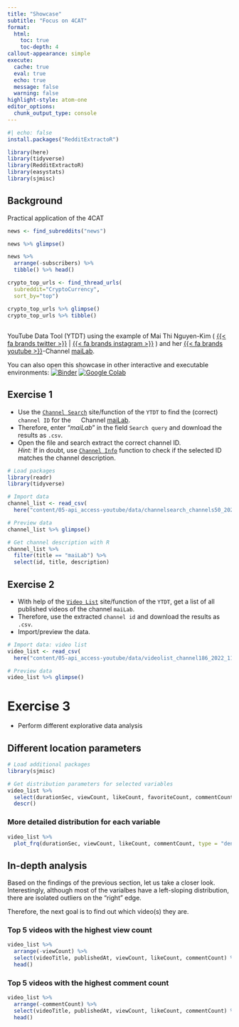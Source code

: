 ```yaml
---
title: "Showcase"
subtitle: "Focus on 4CAT"
format: 
  html:
    toc: true
    toc-depth: 4
callout-appearance: simple
execute: 
  cache: true
  eval: true
  echo: true
  message: false
  warning: false
highlight-style: atom-one
editor_options: 
  chunk_output_type: console
---
```


```r
#| echo: false
install.packages("RedditExtractoR")

library(here)
library(tidyverse)
library(RedditExtractoR)
library(easystats)
library(sjmisc)
```

## Background

Practical application of the 4CAT

```r
news <- find_subreddits("news")

news %>% glimpse()

news %>% 
  arrange(-subscribers) %>% 
  tibble() %>% head()
```

```r
crypto_top_urls <- find_thread_urls(
  subreddit="CryptoCurrency",
  sort_by="top")

crypto_top_urls %>% glimpse()
crypto_top_urls %>% tibble()
```

## 

YouTube Data Tool (YTDT) using the example of Mai Thi Nguyen-Kim ( [{{< fa brands twitter >}}](https://twitter.com/maithi_nk) \| [{{< fa brands instagram >}}](https://www.instagram.com/maithink/) ) and her [{{< fa brands youtube >}}](https://www.youtube.com/c/maiLab)-Channel [maiLab](https://www.youtube.com/c/maiLab).

You can also open this showcase in other interactive and executable environments: [![Binder](https://mybinder.org/badge_logo.svg)](https://mybinder.org/v2/gh/chrdrn/dbd_binder/HEAD) [![Google Colab](https://colab.research.google.com/assets/colab-badge.svg)](https://colab.research.google.com/github/chrdrn/dbd_binder/blob/main/session_05-showcase_youtube.ipynb)

## Exercise 1

-   Use the [`Channel Search`](https://tools.digitalmethods.net/netvizz/youtube/mod_channels_search.php) site/function of the `YTDT` to find the (correct) `channel ID` for the <img src="https://raw.githubusercontent.com/FortAwesome/Font-Awesome/6.x/svgs/brands/youtube.svg" width="15" height="15"/> Channel [maiLab](https://www.youtube.com/c/maiLab).
-   Therefore, enter "*maiLab*" in the field `Search query` and download the results as `.csv`.
-   Open the file and search extract the correct channel ID.\
    *Hint:* If in doubt, use [`Channel Info`](https://tools.digitalmethods.net/netvizz/youtube/mod_channel_info.php) function to check if the selected ID matches the channel description.

```r
# Load packages
library(readr)
library(tidyverse)

# Import data
channel_list <- read_csv(
  here("content/05-api_access-youtube/data/channelsearch_channels50_2022_11_17-09_54_22.csv"))

# Preview data 
channel_list %>% glimpse()
```

```r
# Get channel description with R
channel_list %>%
  filter(title == "maiLab") %>%
  select(id, title, description)
```

## Exercise 2

-   With help of the [`Video List`](https://tools.digitalmethods.net/netvizz/youtube/mod_videos_list.php) site/function of the `YTDT`, get a list of all published videos of the channel `maiLab`.
-   Therefore, use the extracted `channel id` and download the results as `.csv`.
-   Import/preview the data.

```r
# Import data: video list
video_list <- read_csv(
  here("content/05-api_access-youtube/data/videolist_channel186_2022_11_17-10_20_11.csv"))

# Preview data 
video_list %>% glimpse()
```

# Exercise 3

-   Perform different explorative data analysis

## Different location parameters

```r
# Load additional packages
library(sjmisc) 

# Get distribution parameters for selected variables
video_list %>% 
  select(durationSec, viewCount, likeCount, favoriteCount, commentCount) %>% 
  descr()

```

### More detailed distribution for each variable

```r
video_list %>% 
  plot_frq(durationSec, viewCount, likeCount, commentCount, type = "density")
```

## In-depth analysis

Based on the findings of the previous section, let us take a closer look. Interestingly, although most of the varialbes have a left-sloping distribution, there are isolated outliers on the "right" edge.

Therefore, the next goal is to find out which video(s) they are.

### Top 5 videos with the **highest view count**

```r
video_list %>% 
  arrange(-viewCount) %>% 
  select(videoTitle, publishedAt, viewCount, likeCount, commentCount) %>% 
  head()
```

### Top 5 videos with the **highest comment count**

```r
video_list %>% 
  arrange(-commentCount) %>% 
  select(videoTitle, publishedAt, viewCount, likeCount, commentCount) %>% 
  head()
```

